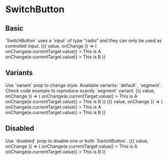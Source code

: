 
<Meta title="Components/SwitchButton" component={SwitchButton} />

# SwitchButton

## Basic

<Description>
  `SwitchButton` uses a `input` of type "radio" and they can only be used as
  controlled input.
</Description>

<Canvas>
  <Story name="basic">
    <ControlValue value="a">
      {({ value, onChange }) => (
        <Grid>
          <Row>
            <Col xs={3}>
              <SwitchButton
                width={1}
                name="switch-0"
                value="a"
                checked={value === 'a'}
                onChange={e => onChange(e.currentTarget.value)}
              >
                This is A
              </SwitchButton>
            </Col>
            <Col xs={3}>
              <SwitchButton
                width={1}
                name="switch-1"
                value="b"
                checked={value === 'b'}
                onChange={e => onChange(e.currentTarget.value)}
              >
                This is B
              </SwitchButton>
            </Col>
          </Row>
        </Grid>
      )}
    </ControlValue>
  </Story>
</Canvas>

## Variants

<Description>
  Use `variant` prop to change style. Available variants: `default`, `segment`.
  Check code example to reproduce exactly `segment` variant.
</Description>

<Canvas isColumn>
  <Story name="variants-default">
    <ControlValue value="a">
      {({ value, onChange }) => (
        <Grid>
          <Row>
            <Col xs={3}>
              <SwitchButton
                width={1}
                name="switch-2"
                value="a"
                variant="default"
                checked={value === 'a'}
                onChange={e => onChange(e.currentTarget.value)}
              >
                This is A
              </SwitchButton>
            </Col>
            <Col xs={3}>
              <SwitchButton
                width={1}
                name="switch-2"
                value="b"
                variant="default"
                checked={value === 'b'}
                onChange={e => onChange(e.currentTarget.value)}
              >
                This is B
              </SwitchButton>
            </Col>
          </Row>
        </Grid>
      )}
    </ControlValue>
  </Story>
  <Story name="variants-segment">
    <ControlValue value="a">
      {({ value, onChange }) => (
        <Grid>
          <Row width={320}>
            <Col pr={0}>
              <BorderedBox p="4px">
                <Row>
                  <Col xs={6} pr={0}>
                    <SwitchButton
                      width={1}
                      name="switch-3"
                      value="a"
                      variant="segment"
                      checked={value === 'a'}
                      onChange={e => onChange(e.currentTarget.value)}
                    >
                      This is A
                    </SwitchButton>
                  </Col>
                  <Col xs={6} pl={0}>
                    <SwitchButton
                      width={1}
                      name="switch-3"
                      value="b"
                      variant="segment"
                      checked={value === 'b'}
                      onChange={e => onChange(e.currentTarget.value)}
                    >
                      This is B
                    </SwitchButton>
                  </Col>
                </Row>
              </BorderedBox>
            </Col>
          </Row>
        </Grid>
      )}
    </ControlValue>
  </Story>
</Canvas>

## Disabled

<Description>
  Use `disabled` prop to disable one or both `SwitchButton`.
</Description>

<Canvas>
  <Story name="disabled">
    <ControlValue value="a">
      {({ value, onChange }) => (
        <Grid>
          <Row>
            <Col xs={3}>
              <SwitchButton
                width={1}
                name="switch-4"
                value="a"
                checked={value === 'a'}
                onChange={e => onChange(e.currentTarget.value)}
              >
                This is A
              </SwitchButton>
            </Col>
            <Col xs={3}>
              <SwitchButton
                width={1}
                name="switch-4"
                value="b"
                disabled
                checked={value === 'b'}
                onChange={e => onChange(e.currentTarget.value)}
              >
                This is B
              </SwitchButton>
            </Col>
          </Row>
        </Grid>
      )}
    </ControlValue>
  </Story>
</Canvas>


<ArgsTable of={SwitchButton} />
